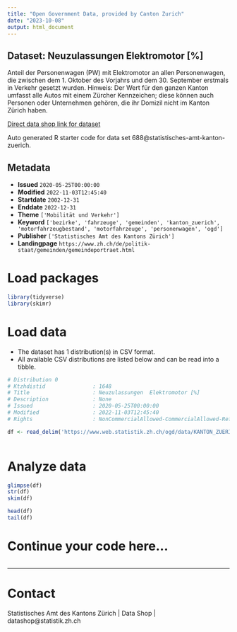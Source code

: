 ```yaml
---
title: "Open Government Data, provided by Canton Zurich"
date: "2023-10-08"
output: html_document
---
```


## Dataset: Neuzulassungen  Elektromotor [%]

Anteil der Personenwagen (PW) mit Elektromotor an allen Personenwagen, die zwischen dem 1. Oktober des Vorjahrs und dem 30. September erstmals in Verkehr gesetzt wurden. Hinweis: Der Wert für den ganzen Kanton umfasst alle Autos mit einem Zürcher Kennzeichen; diese können auch Personen oder Unternehmen gehören, die ihr Domizil nicht im Kanton Zürich haben.

[Direct data shop link for dataset](https://www.zh.ch/de/politik-staat/statistik-daten/datenkatalog.html#/datasets/688@statistisches-amt-kanton-zuerich)

Auto generated R starter code for data set 688@statistisches-amt-kanton-zuerich.

## Metadata

- **Issued** `2020-05-25T00:00:00`
- **Modified** `2022-11-03T12:45:40`
- **Startdate** `2002-12-31`
- **Enddate** `2022-12-31`
- **Theme** `['Mobilität und Verkehr']`
- **Keyword** `['bezirke', 'fahrzeuge', 'gemeinden', 'kanton_zuerich', 'motorfahrzeugbestand', 'motorfahrzeuge', 'personenwagen', 'ogd']`
- **Publisher** `['Statistisches Amt des Kantons Zürich']`
- **Landingpage** `https://www.zh.ch/de/politik-staat/gemeinden/gemeindeportraet.html`


# Load packages

```r

library(tidyverse)
library(skimr)

```

# Load data

-   The dataset has 1 distribution(s) in CSV format.
-   All available CSV distributions are listed below and can be read into a tibble.

```r

# Distribution 0
# Ktzhdistid               : 1648
# Title                    : Neuzulassungen  Elektromotor [%]
# Description              : None
# Issued                   : 2020-05-25T00:00:00
# Modified                 : 2022-11-03T12:45:40
# Rights                   : NonCommercialAllowed-CommercialAllowed-ReferenceRequired

df <- read_delim('https://www.web.statistik.zh.ch/ogd/data/KANTON_ZUERICH_612.csv')



```

# Analyze data

```r

glimpse(df)
str(df)
skim(df)

head(df)
tail(df)

```

# Continue your code here...

```r

```

------------------------------------------------------------------------

# Contact

Statistisches Amt des Kantons Zürich | Data Shop | datashop@statistik.zh.ch
